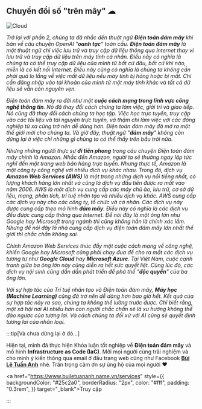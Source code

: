 ## Chuyển đổi số "trên mây" ☁

![Cloud](../img/cloud.png)

_Trở lại với phần 2, chúng ta đã nhắc đến thuật ngữ **Điện toán đám mây** khi bàn về câu chuyện OpenAI "**oanh tạc**"
toàn cầu. **Điện toán đám mây** là một thuật ngữ chỉ việc lưu trữ và truy cập dữ liệu thông qua Internet thay vì lưu trữ
và truy cập dữ liệu trên máy tính cá nhân. Điều này có nghĩa là chúng ta có thể truy cập dữ liệu của mình từ bất cứ đâu,
bất cứ khi nào, miễn là có kết nối Internet. Điều này cũng có nghĩa là chúng ta không cần phải quá lo lắng về việc
mất dữ liệu nếu máy tính bị hỏng hoặc bị mất. Chỉ cần đăng nhập vào tài khoản của mình từ một máy tính khác
và tất cả dữ liệu sẽ vẫn còn nguyên vẹn._

_Điện toán đám mây ra đời như một **cuộc cách mạng trong lĩnh vực công nghệ thông tin**. Nó đã thay đổi cách chúng ta
làm việc, giải trí và giao tiếp. Nó cũng đã thay đổi cách chúng ta học tập. Việc học trực tuyến, truy cập vào các
tài liệu và tài nguyên trực tuyến, và thậm chí làm việc với các đồng nghiệp từ xa cũng trở nên dễ dàng hơn.
Điện toán đám mây đã mở ra một thế giới mới cho chúng ta. Và giờ đây, thuật ngữ "**đám mây**" không còn dừng lại ở
việc chỉ những gì chúng ta có thể thấy trên bầu trời nữa._

_Nhưng những người thực sự **đi tiên phong** trong câu chuyện Điện toán đám mây chính là Amazon. Nhắc đến Amazon, người
ta sẽ thường ngay lập tức nghĩ đến một trang web bán hàng trực tuyến. Nhưng thực tế, Amazon là một công ty công nghệ với
nhiều dịch vụ khác nhau. Trong đó, dịch vụ **Amazon Web Services (AWS)** là một trong những dịch vụ nổi tiếng nhất,
có lượng khách hàng lớn nhất và cũng là dịch vụ đầu tiên được ra mắt vào năm 2006. AWS là một dịch vụ cung cấp các
máy chủ ảo, lưu trữ, cơ sở dữ liệu, mạng, phân tích, trí tuệ nhân tạo và nhiều dịch vụ khác. AWS cung cấp các dịch vụ
này cho các công ty, tổ chức và cá nhân. Các dịch vụ này được cung cấp theo mô hình **đám mây**. Điều này có nghĩa là
các dịch vụ đều được cung cấp thông qua Internet. Để nói đây là một ông lớn như Google hay Microsoft trong ngành thì
cũng không hẳn là chính xác lắm. Nhưng để nói đây là nhà cung cấp dịch vụ điện toán đám mây lớn nhất thế giới thì
chắc chắn không sai._

_Chính Amazon Web Services thúc đẩy một cuộc cách mạng về công nghệ, khiến Google hay Microsoft cũng phải chạy đua để
cho ra mắt các dịch vụ tương tự như **Google Cloud** hay **Microsoft Azure**. Tại Việt Nam, cuộc cạnh tranh giữa ba ông
lớn này cũng diễn ra hết sức quyết liệt. Cùng lúc đó, các dịch vụ nội sinh cũng dần dần phát triển để phá thế
"**độc quyền**" của ba ông lớn._

_Với sự hợp tác của Trí tuệ nhân tạo và Điện toán đám mây, **Máy học (Machine Learning)** cũng đã trở nên dễ dàng hơn
bao giờ hết. Kết quả của sự hợp tác này ra sao, chúng ta không thể lường trước được. Chỉ biết rằng, một xã hội nơi AI
nhiều hơn con người chắc chắn sẽ là xu hướng không thể đảo ngược của tương lai. Và cách chúng ta đối xử với AI cũng sẽ
quyết định tương lai của nhân loại._

:::tip[Và chưa dừng lại ở đó...]

Hiện tại, mình đã thực hiện Khóa luận tốt nghiệp về **Điện toán đám mây** và mô hình **Infrastructure as Code (IaC)**.
Mời mọi người cùng trải nghiệm và cho mình ý kiến thông qua email ở đầu trang web cũng như Facebook
**[Bùi Lê Tuấn Anh](https://fb.com/buile.tuananh)** nhé. Trân trọng cảm ơn sự ủng hộ của mọi người ❤

<a href="https://www.builetuananh.name.vn/services" style={{ backgroundColor: "#25c2a0", borderRadius: "2px", color: "#fff", padding: "0.3rem", }} target="_blank">Truy cập</a>

:::
